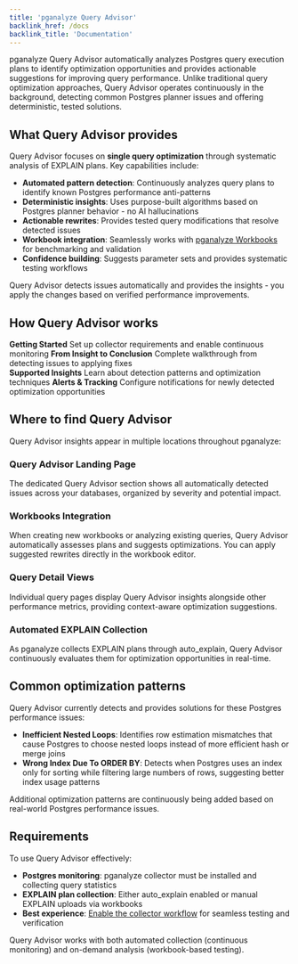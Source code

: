 ```yaml
---
title: 'pganalyze Query Advisor'
backlink_href: /docs
backlink_title: 'Documentation'
---
```


pganalyze Query Advisor automatically analyzes Postgres query execution plans to identify optimization opportunities and provides actionable suggestions for improving query performance. Unlike traditional query optimization approaches, Query Advisor operates continuously in the background, detecting common Postgres planner issues and offering deterministic, tested solutions.

## What Query Advisor provides

Query Advisor focuses on **single query optimization** through systematic analysis of EXPLAIN plans. Key capabilities include:

- **Automated pattern detection**: Continuously analyzes query plans to identify known Postgres performance anti-patterns
- **Deterministic insights**: Uses purpose-built algorithms based on Postgres planner behavior - no AI hallucinations
- **Actionable rewrites**: Provides tested query modifications that resolve detected issues
- **Workbook integration**: Seamlessly works with [pganalyze Workbooks](/docs/workbooks) for benchmarking and validation
- **Confidence building**: Suggests parameter sets and provides systematic testing workflows

Query Advisor detects issues automatically and provides the insights - you apply the changes based on verified performance improvements.

## How Query Advisor works

<div className={styles.overviewFeatureChoice}>
  <Link
    className={styles.overviewFeatureChoiceStep}
    to="/docs/query-advisor/getting-started"
  >
    <strong>Getting Started</strong>
    Set up collector requirements and enable continuous monitoring
  </Link>
  <Link
    className={styles.overviewFeatureChoiceStep}
    to="/docs/query-advisor/from-insight-to-conclusion"
  >
    <strong>From Insight to Conclusion</strong>
    Complete walkthrough from detecting issues to applying fixes
  </Link>
</div>

<div className={styles.overviewFeatureChoice}>
  <Link
    className={styles.overviewFeatureChoiceStep}
    to="/docs/query-advisor/insights"
  >
    <strong>Supported Insights</strong>
    Learn about detection patterns and optimization techniques
  </Link>
  <Link
    className={styles.overviewFeatureChoiceStep}
    to="/docs/query-advisor/alerts"
  >
    <strong>Alerts & Tracking</strong>
    Configure notifications for newly detected optimization opportunities
  </Link>
</div>

## Where to find Query Advisor

Query Advisor insights appear in multiple locations throughout pganalyze:

### Query Advisor Landing Page
The dedicated Query Advisor section shows all automatically detected issues across your databases, organized by severity and potential impact.

### Workbooks Integration
When creating new workbooks or analyzing existing queries, Query Advisor automatically assesses plans and suggests optimizations. You can apply suggested rewrites directly in the workbook editor.

### Query Detail Views
Individual query pages display Query Advisor insights alongside other performance metrics, providing context-aware optimization suggestions.

### Automated EXPLAIN Collection
As pganalyze collects EXPLAIN plans through auto_explain, Query Advisor continuously evaluates them for optimization opportunities in real-time.

## Common optimization patterns

Query Advisor currently detects and provides solutions for these Postgres performance issues:

- **Inefficient Nested Loops**: Identifies row estimation mismatches that cause Postgres to choose nested loops instead of more efficient hash or merge joins
- **Wrong Index Due To ORDER BY**: Detects when Postgres uses an index only for sorting while filtering large numbers of rows, suggesting better index usage patterns

Additional optimization patterns are continuously being added based on real-world Postgres performance issues.

## Requirements

To use Query Advisor effectively:

- **Postgres monitoring**: pganalyze collector must be installed and collecting query statistics
- **EXPLAIN plan collection**: Either auto_explain enabled or manual EXPLAIN uploads via workbooks
- **Best experience**: [Enable the collector workflow](/docs/workbooks/collector-workflow) for seamless testing and verification

Query Advisor works with both automated collection (continuous monitoring) and on-demand analysis (workbook-based testing).